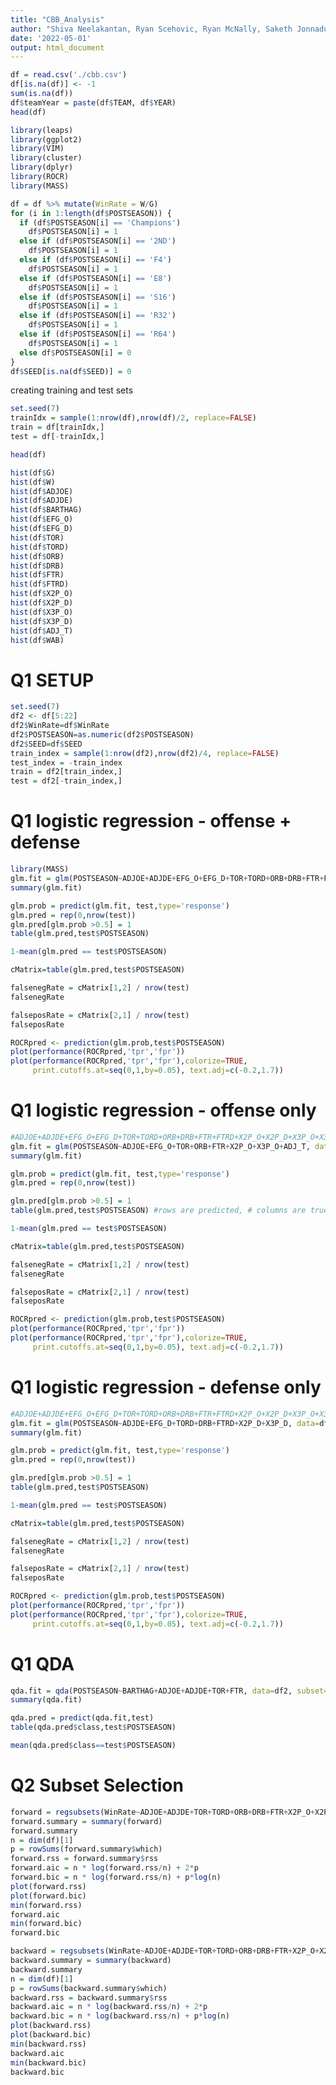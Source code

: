 ```yaml
---
title: "CBB_Analysis"
author: "Shiva Neelakantan, Ryan Scehovic, Ryan McNally, Saketh Jonnadula"
date: '2022-05-01'
output: html_document
---
```


```r
df = read.csv('./cbb.csv')
df[is.na(df)] <- -1
sum(is.na(df))
df$teamYear = paste(df$TEAM, df$YEAR)
head(df)
```

```r
library(leaps)
library(ggplot2)
library(VIM)
library(cluster)
library(dplyr)
library(ROCR)
library(MASS)
```

```r
df = df %>% mutate(WinRate = W/G)
for (i in 1:length(df$POSTSEASON)) {
  if (df$POSTSEASON[i] == 'Champions')
    df$POSTSEASON[i] = 1
  else if (df$POSTSEASON[i] == '2ND')
    df$POSTSEASON[i] = 1
  else if (df$POSTSEASON[i] == 'F4')
    df$POSTSEASON[i] = 1
  else if (df$POSTSEASON[i] == 'E8')
    df$POSTSEASON[i] = 1
  else if (df$POSTSEASON[i] == 'S16')
    df$POSTSEASON[i] = 1
  else if (df$POSTSEASON[i] == 'R32')
    df$POSTSEASON[i] = 1
  else if (df$POSTSEASON[i] == 'R64')
    df$POSTSEASON[i] = 1
  else df$POSTSEASON[i] = 0
}
df$SEED[is.na(df$SEED)] = 0
```

creating training and test sets
```r
set.seed(7)
trainIdx = sample(1:nrow(df),nrow(df)/2, replace=FALSE)
train = df[trainIdx,]
test = df[-trainIdx,]

```
```r
head(df)

hist(df$G)
hist(df$W)
hist(df$ADJOE)
hist(df$ADJDE)
hist(df$BARTHAG)
hist(df$EFG_O)
hist(df$EFG_D)
hist(df$TOR)
hist(df$TORD)
hist(df$ORB)
hist(df$DRB)
hist(df$FTR)
hist(df$FTRD)
hist(df$X2P_O)
hist(df$X2P_D)
hist(df$X3P_O)
hist(df$X3P_D)
hist(df$ADJ_T)
hist(df$WAB)
```

# Q1 SETUP
```r
set.seed(7)
df2 <- df[5:22]
df2$WinRate=df$WinRate
df2$POSTSEASON=as.numeric(df2$POSTSEASON)
df2$SEED=df$SEED
train_index = sample(1:nrow(df2),nrow(df2)/4, replace=FALSE)
test_index = -train_index
train = df2[train_index,]
test = df2[-train_index,]
```



# Q1 logistic regression - offense + defense
```r
library(MASS)
glm.fit = glm(POSTSEASON~ADJOE+ADJDE+EFG_O+EFG_D+TOR+TORD+ORB+DRB+FTR+FTRD+X2P_O+X2P_D+X3P_O+X3P_D+ADJ_T, data=df2, subset=train_index, family='binomial')
summary(glm.fit)

glm.prob = predict(glm.fit, test,type='response') 
glm.pred = rep(0,nrow(test))
glm.pred[glm.prob >0.5] = 1
table(glm.pred,test$POSTSEASON)

1-mean(glm.pred == test$POSTSEASON)

cMatrix=table(glm.pred,test$POSTSEASON)

falsenegRate = cMatrix[1,2] / nrow(test)
falsenegRate

falseposRate = cMatrix[2,1] / nrow(test)
falseposRate

ROCRpred <- prediction(glm.prob,test$POSTSEASON)
plot(performance(ROCRpred,'tpr','fpr'))
plot(performance(ROCRpred,'tpr','fpr'),colorize=TRUE,
     print.cutoffs.at=seq(0,1,by=0.05), text.adj=c(-0.2,1.7))
```

# Q1 logistic regression - offense only
```r
#ADJOE+ADJDE+EFG_O+EFG_D+TOR+TORD+ORB+DRB+FTR+FTRD+X2P_O+X2P_D+X3P_O+X3P_D+ADJ_T
glm.fit = glm(POSTSEASON~ADJOE+EFG_O+TOR+ORB+FTR+X2P_O+X3P_O+ADJ_T, data=df2, subset=train_index, family='binomial')
summary(glm.fit)

glm.prob = predict(glm.fit, test,type='response') 
glm.pred = rep(0,nrow(test))

glm.pred[glm.prob >0.5] = 1
table(glm.pred,test$POSTSEASON) #rows are predicted, # columns are true 

1-mean(glm.pred == test$POSTSEASON)

cMatrix=table(glm.pred,test$POSTSEASON)

falsenegRate = cMatrix[1,2] / nrow(test)
falsenegRate

falseposRate = cMatrix[2,1] / nrow(test)
falseposRate

ROCRpred <- prediction(glm.prob,test$POSTSEASON)
plot(performance(ROCRpred,'tpr','fpr'))
plot(performance(ROCRpred,'tpr','fpr'),colorize=TRUE,
     print.cutoffs.at=seq(0,1,by=0.05), text.adj=c(-0.2,1.7))
```

# Q1 logistic regression - defense only
```r
#ADJOE+ADJDE+EFG_O+EFG_D+TOR+TORD+ORB+DRB+FTR+FTRD+X2P_O+X2P_D+X3P_O+X3P_D+ADJ_T
glm.fit = glm(POSTSEASON~ADJDE+EFG_D+TORD+DRB+FTRD+X2P_D+X3P_D, data=df2, subset=train_index, family='binomial')
summary(glm.fit)

glm.prob = predict(glm.fit, test,type='response') 
glm.pred = rep(0,nrow(test))

glm.pred[glm.prob >0.5] = 1
table(glm.pred,test$POSTSEASON)

1-mean(glm.pred == test$POSTSEASON)

cMatrix=table(glm.pred,test$POSTSEASON)

falsenegRate = cMatrix[1,2] / nrow(test)
falsenegRate

falseposRate = cMatrix[2,1] / nrow(test)
falseposRate

ROCRpred <- prediction(glm.prob,test$POSTSEASON)
plot(performance(ROCRpred,'tpr','fpr'))
plot(performance(ROCRpred,'tpr','fpr'),colorize=TRUE,
     print.cutoffs.at=seq(0,1,by=0.05), text.adj=c(-0.2,1.7))
```

# Q1 QDA
```r
qda.fit = qda(POSTSEASON~BARTHAG+ADJOE+ADJDE+TOR+FTR, data=df2, subset=train_index)
summary(qda.fit)

qda.pred = predict(qda.fit,test)
table(qda.pred$class,test$POSTSEASON)

mean(qda.pred$class==test$POSTSEASON)
```

# Q2 Subset Selection
```r
forward = regsubsets(WinRate~ADJOE+ADJDE+TOR+TORD+ORB+DRB+FTR+X2P_O+X2P_D+X3P_O+X3P_D+ADJ_T, data=df, nvmax=24, method='forward')
forward.summary = summary(forward)
forward.summary
n = dim(df)[1]
p = rowSums(forward.summary$which)
forward.rss = forward.summary$rss
forward.aic = n * log(forward.rss/n) + 2*p
forward.bic = n * log(forward.rss/n) + p*log(n)
plot(forward.rss)
plot(forward.bic)
min(forward.rss)
forward.aic
min(forward.bic)
forward.bic
```

```r
backward = regsubsets(WinRate~ADJOE+ADJDE+TOR+TORD+ORB+DRB+FTR+X2P_O+X2P_D+X3P_O+X3P_D+ADJ_T, data=df, nvmax=24, method='backward')
backward.summary = summary(backward)
backward.summary
n = dim(df)[1]
p = rowSums(backward.summary$which)
backward.rss = backward.summary$rss
backward.aic = n * log(backward.rss/n) + 2*p
backward.bic = n * log(backward.rss/n) + p*log(n)
plot(backward.rss)
plot(backward.bic)
min(backward.rss)
backward.aic
min(backward.bic)
backward.bic
```
